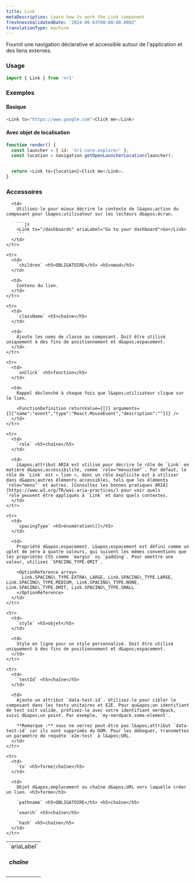 ```yaml
---
title: Link
metaDescription: Learn how to work the Link component
freshnessValidatedDate: '2024-06-03T00:00:00.000Z'
translationType: machine
---
```


Fournit une navigation déclarative et accessible autour de l&apos;application et des liens externes.

### Usage

```js
import { Link } from 'nr1'
```

### Exemples

#### Basique

```js
<Link to="https://www.google.com">Click me</Link>
```

#### Avec objet de localisation

```js
function render() {
  const launcher = { id: 'nr1-core.explorer' };
  const location = navigation.getOpenLauncherLocation(launcher);


  return <Link to={location}>Click me</Link>;
}
```

### Accessoires

<table>
  <tbody>
    <tr>
      <td>
        `ariaLabel` <h5>chaîne</h5>
      </td>

      <td>
        Utilisez-le pour mieux décrire le contexte de l&apos;action du composant pour l&apos;utilisateur sur les lecteurs d&apos;écran.

        ```js
        <Link to="/dashboards" ariaLabel="Go to your dashboard">Go</Link> 
        ```
      </td>
    </tr>

    <tr>
      <td>
        `children` <h5>OBLIGATOIRE</h5> <h5>nœud</h5>
      </td>

      <td>
        Contenu du lien.
      </td>
    </tr>

    <tr>
      <td>
        `className` <h5>chaîne</h5>
      </td>

      <td>
        Ajoute les noms de classe au composant. Doit être utilisé uniquement à des fins de positionnement et d&apos;espacement.
      </td>
    </tr>

    <tr>
      <td>
        `onClick` <h5>fonction</h5>
      </td>

      <td>
        Rappel déclenché à chaque fois que l&apos;utilisateur clique sur le lien.

        <FunctionDefinition returnValue={[]} arguments={[{"name":"event","type":"React.MouseEvent","description":""}]} />
      </td>
    </tr>

    <tr>
      <td>
        `role` <h5>chaîne</h5>
      </td>

      <td>
        L&apos;attribut ARIA est utilisé pour décrire le rôle de `Link` en matière d&apos;accessibilité, comme `role="menuitem"`. Par défaut, le rôle de `Link` est « lien », donc un rôle explicite est à utiliser dans d&apos;autres éléments accessibles, tels que les éléments `role="menu"` et autres. [Consultez les bonnes pratiques ARIA](https://www.w3.org/TR/wai-aria-practices/) pour voir quels `role`peuvent être appliqués à `Link` et dans quels contextes.
      </td>
    </tr>

    <tr>
      <td>
        `spacingType` <h5>énumération\[]</h5>
      </td>

      <td>
        Propriété d&apos;espacement. L&apos;espacement est défini comme un uplet de zéro à quatre valeurs, qui suivent les mêmes conventions que les propriétés CSS comme `margin` ou `padding`. Pour omettre une valeur, utilisez `SPACING_TYPE.OMIT`.

        <OptionReference array>
          Link.SPACING\_TYPE.EXTRA\_LARGE, Link.SPACING\_TYPE.LARGE, Link.SPACING\_TYPE.MEDIUM, Link.SPACING\_TYPE.NONE, Link.SPACING\_TYPE.OMIT, Link.SPACING\_TYPE.SMALL
        </OptionReference>
      </td>
    </tr>

    <tr>
      <td>
        `style` <h5>objet</h5>
      </td>

      <td>
        Style en ligne pour un style personnalisé. Doit être utilisé uniquement à des fins de positionnement et d&apos;espacement.
      </td>
    </tr>

    <tr>
      <td>
        `testId` <h5>chaîne</h5>
      </td>

      <td>
        Ajoute un attribut `data-test-id`. Utilisez-le pour cibler le composant dans les tests unitaires et E2E. Pour qu&apos;un identifiant de test soit valide, préfixez-le avec votre identifiant nerdpack, suivi d&apos;un point. Par exemple, `my-nerdpack.some-element`.

        **Remarque :** vous ne verrez peut-être pas l&apos;attribut `data-test-id` car ils sont supprimés du DOM. Pour les déboguer, transmettez un paramètre de requête `e2e-test` à l&apos;URL.
      </td>
    </tr>

    <tr>
      <td>
        `to` <h5>forme|chaîne</h5>
      </td>

      <td>
        Objet d&apos;emplacement ou chaîne d&apos;URL vers laquelle créer un lien. <h3>forme</h3>

        `pathname` <h5>OBLIGATOIRE</h5> <h5>chaîne</h5>

        `search` <h5>chaîne</h5>

        `hash` <h5>chaîne</h5>
      </td>
    </tr>
  </tbody>
</table>